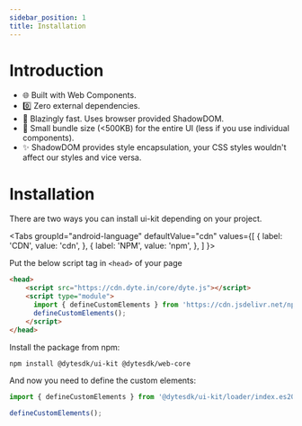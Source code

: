 ```yaml
---
sidebar_position: 1
title: Installation
---
```


# Introduction

- 🌐 Built with Web Components.
- 0️⃣ Zero external dependencies.
- 🚀 Blazingly fast. Uses browser provided ShadowDOM.
- 🤏 Small bundle size (<500KB) for the entire UI (less if you use individual components).
- ✨ ShadowDOM provides style encapsulation, your CSS styles wouldn't affect our styles and vice versa.

# Installation

There are two ways you can install ui-kit depending on your project.



<Tabs
  groupId="android-language"
  defaultValue="cdn"
  values={[
    { label: 'CDN', value: 'cdn', },
    { label: 'NPM', value: 'npm', },
  ]
}>
<TabItem value="cdn">

Put the below script tag in `<head>` of your page

```html
<head>
    <script src="https://cdn.dyte.in/core/dyte.js"></script>
    <script type="module">
      import { defineCustomElements } from 'https://cdn.jsdelivr.net/npm/@dytesdk/ui-kit/loader/index.es2017.js';
      defineCustomElements();
    </script>
</head>
```

</TabItem>
<TabItem value="npm">

Install the package from npm:

```bash
npm install @dytesdk/ui-kit @dytesdk/web-core
```

And now you need to define the custom elements:

```js
import { defineCustomElements } from '@dytesdk/ui-kit/loader/index.es2017.js';

defineCustomElements();
```
</TabItem>
</Tabs>

